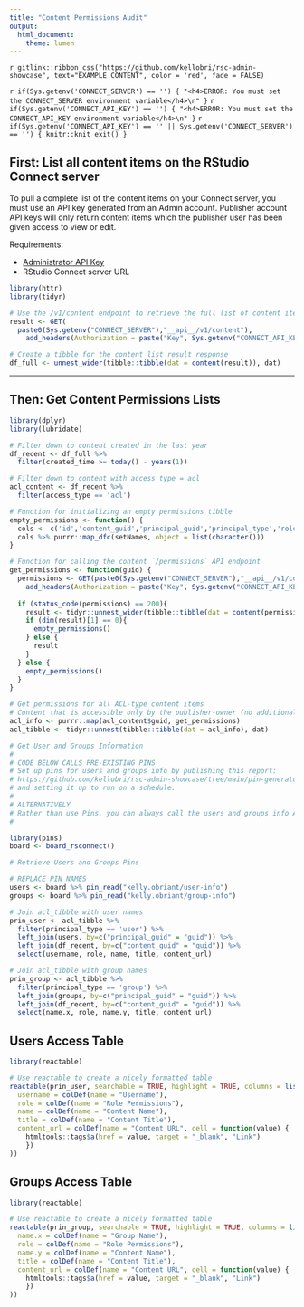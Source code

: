 ```yaml
---
title: "Content Permissions Audit"
output: 
  html_document:
    theme: lumen
---
```


`r gitlink::ribbon_css("https://github.com/kellobri/rsc-admin-showcase", text="EXAMPLE CONTENT", color = 'red', fade = FALSE)`

`r if(Sys.getenv('CONNECT_SERVER') == '') { "<h4>ERROR: You must set the CONNECT_SERVER environment variable</h4>\n" }`
`r if(Sys.getenv('CONNECT_API_KEY') == '') { "<h4>ERROR: You must set the CONNECT_API_KEY environment variable</h4>\n" }`
`r if(Sys.getenv('CONNECT_API_KEY') == '' || Sys.getenv('CONNECT_SERVER') == '') { knitr::knit_exit() }`

## First: List all content items on the RStudio Connect server

To pull a complete list of the content items on your Connect server, you must use an API key generated from an Admin account. Publisher account API keys will only return content items which the publisher user has been given access to view or edit.

Requirements:

- [Administrator API Key](https://docs.rstudio.com/connect/user/api-keys/#api-keys-creating){target="_blank"}
- RStudio Connect server URL

```r
library(httr)
library(tidyr)

# Use the /v1/content endpoint to retrieve the full list of content items
result <- GET(
  paste0(Sys.getenv("CONNECT_SERVER"),"__api__/v1/content"),
    add_headers(Authorization = paste("Key", Sys.getenv("CONNECT_API_KEY"))))

# Create a tibble for the content list result response
df_full <- unnest_wider(tibble::tibble(dat = content(result)), dat) 
```

---

## Then: Get Content Permissions Lists

```r
library(dplyr)
library(lubridate)

# Filter down to content created in the last year
df_recent <- df_full %>%
  filter(created_time >= today() - years(1))

# Filter down to content with access_type = acl
acl_content <- df_recent %>%
  filter(access_type == 'acl')

# Function for initializing an empty permissions tibble
empty_permissions <- function() {
  cols <- c('id','content_guid','principal_guid','principal_type','role')
  cols %>% purrr::map_dfc(setNames, object = list(character()))
}

# Function for calling the content `/permissions` API endpoint
get_permissions <- function(guid) {
  permissions <- GET(paste0(Sys.getenv("CONNECT_SERVER"),"__api__/v1/content/",guid,"/permissions"),
    add_headers(Authorization = paste("Key", Sys.getenv("CONNECT_API_KEY"))))
  
  if (status_code(permissions) == 200){
    result <- tidyr::unnest_wider(tibble::tibble(dat = content(permissions)), dat)
    if (dim(result)[1] == 0){
      empty_permissions() 
    } else {
      result
    }
  } else {
    empty_permissions()
  }
}

# Get permissions for all ACL-type content items
# Content that is accessible only by the publisher-owner (no additional users or groups) will return no records
acl_info <- purrr::map(acl_content$guid, get_permissions)
acl_tibble <- tidyr::unnest(tibble::tibble(dat = acl_info), dat)

```


```r
# Get User and Groups Information
#
# CODE BELOW CALLS PRE-EXISTING PINS
# Set up pins for users and groups info by publishing this report:
# https://github.com/kellobri/rsc-admin-showcase/tree/main/pin-generators/pin-users-groups
# and setting it up to run on a schedule.
#
# ALTERNATIVELY 
# Rather than use Pins, you can always call the users and groups info APIs directly. Find example code in the same report referenced above (/pin-generators/pin-users-groups).
#

library(pins)
board <- board_rsconnect()

# Retrieve Users and Groups Pins

# REPLACE PIN NAMES 
users <- board %>% pin_read("kelly.obriant/user-info")
groups <- board %>% pin_read("kelly.obriant/group-info")

# Join acl_tibble with user names
prin_user <- acl_tibble %>% 
  filter(principal_type == 'user') %>%
  left_join(users, by=c("principal_guid" = "guid")) %>%
  left_join(df_recent, by=c("content_guid" = "guid")) %>%
  select(username, role, name, title, content_url)

# Join acl_tibble with group names
prin_group <- acl_tibble %>%
  filter(principal_type == 'group') %>%
  left_join(groups, by=c("principal_guid" = "guid")) %>%
  left_join(df_recent, by=c("content_guid" = "guid")) %>%
  select(name.x, role, name.y, title, content_url)

```

## Users Access Table

```r
library(reactable)

# Use reactable to create a nicely formatted table
reactable(prin_user, searchable = TRUE, highlight = TRUE, columns = list(
  username = colDef(name = "Username"),
  role = colDef(name = "Role Permissions"),
  name = colDef(name = "Content Name"),
  title = colDef(name = "Content Title"),
  content_url = colDef(name = "Content URL", cell = function(value) {
    htmltools::tags$a(href = value, target = "_blank", "Link")
    })
))
```

## Groups Access Table

```r
library(reactable)

# Use reactable to create a nicely formatted table
reactable(prin_group, searchable = TRUE, highlight = TRUE, columns = list(
  name.x = colDef(name = "Group Name"),
  role = colDef(name = "Role Permissions"),
  name.y = colDef(name = "Content Name"),
  title = colDef(name = "Content Title"),
  content_url = colDef(name = "Content URL", cell = function(value) {
    htmltools::tags$a(href = value, target = "_blank", "Link")
    })
))
```